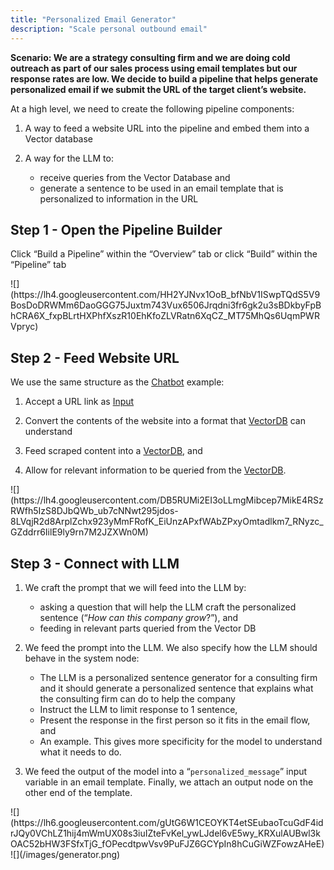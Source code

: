 ```yaml
---
title: "Personalized Email Generator"
description: "Scale personal outbound email"
---
```


**Scenario: We are a strategy consulting firm and we are doing cold outreach as part of our sales process using email templates but our response rates are low. We decide to build a pipeline that helps generate personalized email if we submit the URL of the target client’s website.** 

At a high level, we need to create the following pipeline components:

1. A way to feed a website URL into the pipeline and embed them into a Vector database

2. A way for the LLM to:  
   * receive queries from the Vector Database and  
   * generate a sentence to be used in an email template that is personalized to information in the URL

## Step 1 - Open the Pipeline Builder

Click “Build a Pipeline” within the “Overview” tab or click “Build” within the “Pipeline” tab

<Frame>![](https://lh4.googleusercontent.com/HH2YJNvx1OoB_bfNbV1ISwpTQdS5V9BosDoDRWMm6DaoGGG75Juxtm743Vux6506Jrqdni3fr6gk2u3sBDkbyFpBhCRA6X_fxpBLrtHXPhfXszR10EhKfoZLVRatn6XqCZ_MT75MhQs6UqmPWRVpryc)</Frame>

## Step 2 - Feed Website URL

We use the same structure as the [Chatbot](/vectorshift/example-pipelines/chatbot) example:

1. Accept a URL link as [Input](/vectorshift/platform/pipelines/inputs-outputs#input-nodes)

2. Convert the contents of the website into a format that [VectorDB](/vectorshift/platform/pipelines/vector-db) can understand

3. Feed scraped content into a [VectorDB](/vectorshift/platform/pipelines/vector-db), and

4. Allow for relevant information to be queried from the [VectorDB](/vectorshift/platform/pipelines/vector-db).

<Frame>![](https://lh4.googleusercontent.com/DB5RUMi2EI3oLLmgMibcep7MikE4RSzRWfh5IzS8DJbQWb_ub7cNNwt295jdos-8LVqjR2d8ArplZchx923yMmFRofK_EiUnzAPxfWAbZPxyOmtadlkm7_RNyzc_GZddrr6IilE9ly9rn7M2JZXWn0M)</Frame>

## Step 3 - Connect with LLM

1. We craft the prompt that we will feed into the LLM by:  
   * asking a question that will help the LLM craft the personalized sentence (“_How can this company grow_?”), and  
   * feeding in relevant parts queried from the Vector DB

2. We feed the prompt into the LLM. We also specify how the LLM should behave in the system node:  
   * The LLM is a personalized sentence generator for a consulting firm and it should generate a personalized sentence that explains what the consulting firm can do to help the company  
   * Instruct the LLM to limit response to 1 sentence,  
   * Present the response in the first person so it fits in the email flow, and  
   * An example. This gives more specificity for the model to understand what it needs to do.

3. We feed the output of the model into a “`personalized_message`” input variable in an email template. Finally, we attach an output node on the other end of the template.

<Frame>![](https://lh6.googleusercontent.com/gUtG6W1CEOYKT4etSEubaoTcuGdF4idrJQy0VChLZ1hij4mWmUX08s3iuIZteFvKel_ywLJdel6vE5wy_KRXulAUBwl3kOAC52bHW3FSfxTjG_fOPecdtpwVsv9PuFJZ6GCYpIn8hCuGiWZFowzAHeE)</Frame>

<br />

<Frame>![](/images/generator.png)</Frame>